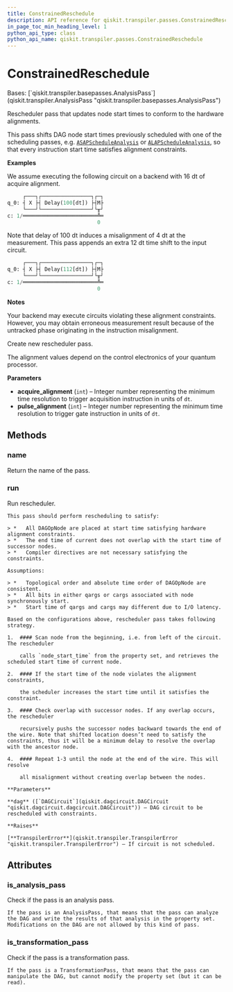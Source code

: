 ```yaml
---
title: ConstrainedReschedule
description: API reference for qiskit.transpiler.passes.ConstrainedReschedule
in_page_toc_min_heading_level: 1
python_api_type: class
python_api_name: qiskit.transpiler.passes.ConstrainedReschedule
---
```


# ConstrainedReschedule

<Class id="qiskit.transpiler.passes.ConstrainedReschedule" github="https://github.com/qiskit/qiskit/tree/stable/0.22/qiskit/transpiler/passes/scheduling/alignments/reschedule.py" signature="ConstrainedReschedule(acquire_alignment=1, pulse_alignment=1)">
  Bases: [`qiskit.transpiler.basepasses.AnalysisPass`](qiskit.transpiler.AnalysisPass "qiskit.transpiler.basepasses.AnalysisPass")

  Rescheduler pass that updates node start times to conform to the hardware alignments.

  This pass shifts DAG node start times previously scheduled with one of the scheduling passes, e.g. [`ASAPScheduleAnalysis`](qiskit.transpiler.passes.ASAPScheduleAnalysis "qiskit.transpiler.passes.ASAPScheduleAnalysis") or [`ALAPScheduleAnalysis`](qiskit.transpiler.passes.ALAPScheduleAnalysis "qiskit.transpiler.passes.ALAPScheduleAnalysis"), so that every instruction start time satisfies alignment constraints.

  **Examples**

  We assume executing the following circuit on a backend with 16 dt of acquire alignment.

  ```python
       ┌───┐┌────────────────┐┌─┐
  q_0: ┤ X ├┤ Delay(100[dt]) ├┤M├
       └───┘└────────────────┘└╥┘
  c: 1/════════════════════════╩═
                               0
  ```

  Note that delay of 100 dt induces a misalignment of 4 dt at the measurement. This pass appends an extra 12 dt time shift to the input circuit.

  ```python
       ┌───┐┌────────────────┐┌─┐
  q_0: ┤ X ├┤ Delay(112[dt]) ├┤M├
       └───┘└────────────────┘└╥┘
  c: 1/════════════════════════╩═
                               0
  ```

  **Notes**

  Your backend may execute circuits violating these alignment constraints. However, you may obtain erroneous measurement result because of the untracked phase originating in the instruction misalignment.

  Create new rescheduler pass.

  The alignment values depend on the control electronics of your quantum processor.

  **Parameters**

  *   **acquire\_alignment** (`int`) – Integer number representing the minimum time resolution to trigger acquisition instruction in units of `dt`.
  *   **pulse\_alignment** (`int`) – Integer number representing the minimum time resolution to trigger gate instruction in units of `dt`.

  ## Methods

  ### name

  <Function id="qiskit.transpiler.passes.ConstrainedReschedule.name" name="name" signature="ConstrainedReschedule.name()">
    Return the name of the pass.
  </Function>

  ### run

  <Function id="qiskit.transpiler.passes.ConstrainedReschedule.run" name="run" signature="ConstrainedReschedule.run(dag)">
    Run rescheduler.

    This pass should perform rescheduling to satisfy:

    > *   All DAGOpNode are placed at start time satisfying hardware alignment constraints.
    > *   The end time of current does not overlap with the start time of successor nodes.
    > *   Compiler directives are not necessary satisfying the constraints.

    Assumptions:

    > *   Topological order and absolute time order of DAGOpNode are consistent.
    > *   All bits in either qargs or cargs associated with node synchronously start.
    > *   Start time of qargs and cargs may different due to I/O latency.

    Based on the configurations above, rescheduler pass takes following strategy.

    1.  #### Scan node from the beginning, i.e. from left of the circuit. The rescheduler

        calls `node_start_time` from the property set, and retrieves the scheduled start time of current node.

    2.  #### If the start time of the node violates the alignment constraints,

        the scheduler increases the start time until it satisfies the constraint.

    3.  #### Check overlap with successor nodes. If any overlap occurs, the rescheduler

        recursively pushs the successor nodes backward towards the end of the wire. Note that shifted location doesn’t need to satisfy the constraints, thus it will be a minimum delay to resolve the overlap with the ancestor node.

    4.  #### Repeat 1-3 until the node at the end of the wire. This will resolve

        all misalignment without creating overlap between the nodes.

    **Parameters**

    **dag** ([`DAGCircuit`](qiskit.dagcircuit.DAGCircuit "qiskit.dagcircuit.dagcircuit.DAGCircuit")) – DAG circuit to be rescheduled with constraints.

    **Raises**

    [**TranspilerError**](qiskit.transpiler.TranspilerError "qiskit.transpiler.TranspilerError") – If circuit is not scheduled.
  </Function>

  ## Attributes

  ### is\_analysis\_pass

  <Attribute id="qiskit.transpiler.passes.ConstrainedReschedule.is_analysis_pass" name="is_analysis_pass">
    Check if the pass is an analysis pass.

    If the pass is an AnalysisPass, that means that the pass can analyze the DAG and write the results of that analysis in the property set. Modifications on the DAG are not allowed by this kind of pass.
  </Attribute>

  ### is\_transformation\_pass

  <Attribute id="qiskit.transpiler.passes.ConstrainedReschedule.is_transformation_pass" name="is_transformation_pass">
    Check if the pass is a transformation pass.

    If the pass is a TransformationPass, that means that the pass can manipulate the DAG, but cannot modify the property set (but it can be read).
  </Attribute>
</Class>

